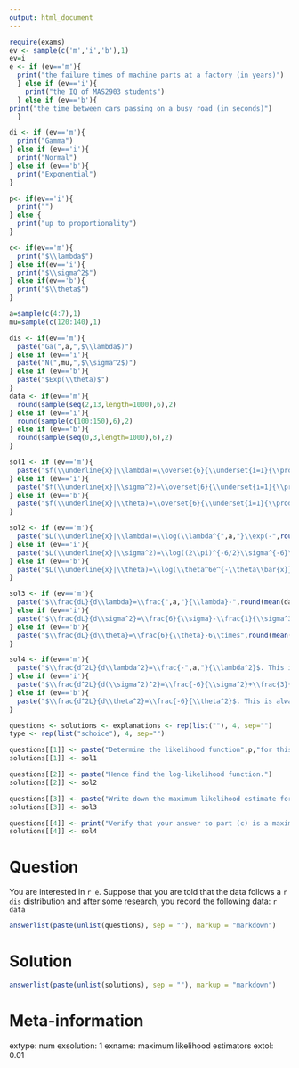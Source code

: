 ---
output: html_document
---

```{r data generation, echo = FALSE, results = "hide"}
require(exams)
ev <- sample(c('m','i','b'),1)
ev=i
e <- if (ev=='m'){
  print("the failure times of machine parts at a factory (in years)")
  } else if (ev=='i'){
    print("the IQ of MAS2903 students")
  } else if (ev=='b'){
print("the time between cars passing on a busy road (in seconds)")
  }

di <- if (ev=='m'){
  print("Gamma")
} else if (ev=='i'){
  print("Normal")
} else if (ev=='b'){
  print("Exponential")
}

p<- if(ev=='i'){
  print("")
} else {
  print("up to proportionality")
}

c<- if(ev=='m'){
  print("$\\lambda$")
} else if(ev=='i'){
  print("$\\sigma^2$")
} else if(ev=='b'){
  print("$\\theta$")
}

a=sample(c(4:7),1)
mu=sample(c(120:140),1)

dis <- if(ev=='m'){
  paste("Ga(",a,",$\\lambda$)")
} else if (ev=='i'){
  paste("N(",mu,",$\\sigma^2$)")
} else if (ev=='b'){
  paste("$Exp(\\theta)$")
}
data <- if(ev=='m'){
  round(sample(seq(2,13,length=1000),6),2)
} else if (ev=='i'){
  round(sample(c(100:150),6),2)
} else if (ev=='b'){
  round(sample(seq(0,3,length=1000),6),2)
}

sol1 <- if (ev=='m'){
  paste("$f(\\underline{x}|\\lambda)=\\overset{6}{\\underset{i=1}{\\prod}}\\frac{\\lambda^{",a,"}x_i^{\\alpha-1}e^{-\\lambda x_i}}{\\Gamma(\\alpha)\\lambda^{\\alpha}}\\propto\\overset{6}{\\underset{i=1}{\\prod}}\\lambda^{",a,"}x_i^{\\alpha-1}e^{-\\lambda x_i}=\\overset{6}{\\underset{i=1}{\\prod}}\\lambda^{",a,"}x_i^{",a-1,"}e^{-\\lambda x_i}\\propto \\lambda^{",a,"}e^{-\\lambda \\bar{x}}=\\lambda^{",a,"}\\exp(-",round(mean(data),2),"\\lambda).$")
} else if (ev=='i'){
  paste("$f(\\underline{x}|\\sigma^2)=\\overset{6}{\\underset{i=1}{\\prod}}\\frac{1}{\\sqrt{2\\pi\\sigma^{2}}}\\exp\\left\\{\\frac{-(x_i-",mu,")^2}{2\\sigma^2}\\right\\}=(2\\pi)^{-6/2}\\sigma^{-6}\\exp\\left\\{-\\frac{1}{2\\sigma^{2}}\\overset{6}{\\underset{i=1}{\\sum}}(x_i-",mu,")^{2}\\right\\}$")
} else if (ev=='b'){
  paste("$f(\\underline{x}|\\theta)=\\overset{6}{\\underset{i=1}{\\prod}}\\theta e^{-\\theta x_i}=\\theta^6e^{-\\theta\\bar{x}}=\\theta^6e^{-",round(mean(data),2),"\\theta}.$")
}

sol2 <- if (ev=='m'){
  paste("$L(\\underline{x}|\\lambda)=\\log(\\lambda^{",a,"}\\exp(-",round(mean(data),2),"\\lambda))=",a,"\\log(\\lambda)-",round(mean(data),2),"\\lambda .$")
} else if (ev=='i'){
  paste("$L(\\underline{x}|\\sigma^2)=\\log((2\\pi)^{-6/2}\\sigma^{-6}\\exp\\left\\{-\\frac{1}{2\\sigma^{2}}\\overset{6}{\\underset{i=1}{\\sum}}(x_i-",mu,")^{2}\\right\\})= \\frac{-6}{2}\\ln(2\\pi)-6\\ln(\\sigma)-\\frac{1}{2\\sigma^2}\\left\\{\\overset{6}{\\underset{i=1}{\\sum}}(x_i-",mu,")^{2}\\right\\}$")
} else if (ev=='b'){
  paste("$L(\\underline{x}|\\theta)=\\log(\\theta^6e^{-\\theta\\bar{x}}=\\theta^6e^{-",round(mean(data),2),"\\theta})=6\\log(\\theta)-6",round(mean(data),2),"\\theta.$")
}

sol3 <- if (ev=='m'){
  paste("$\\frac{dL}{d\\lambda}=\\frac{",a,"}{\\lambda}-",round(mean(data),2),".$ Setting this equal to zero, we can calculate the value of $\\lambda$ that maximises the likelihood as $\\hat{\\lambda}=\\frac{",a,"}{",round(mean(data),2),"}=",round(a/(round(mean(data),2)),2),".$")
} else if (ev=='i'){
  paste("$\\frac{dL}{d\\sigma^2}=\\frac{6}{\\sigma}-\\frac{1}{\\sigma^3}\\overset{6}{\\underset{i=1}{\\sum}}(x_i-",mu,")^{2}.$ Setting this equal to zero, we can calculate the value of $\\sigma^2$ that maximises the likelihood as $\\hat{\\sigma^2}=\\frac{1}{6}\\overset{6}{\\underset{i=1}{\\sum}}(x_i-",mu,")^{2}$")
} else if (ev=='b'){
  paste("$\\frac{dL}{d\\theta}=\\frac{6}{\\theta}-6\\times",round(mean(data),2),".$ Solving for $\\frac{dL}{d\\theta}=0$, we get $\\hat{\\theta}=\\frac{1}{\\bar{x}}=\\frac{1}{",round(mean(data),2),"}.$")
}

sol4 <- if(ev=='m'){
  paste("$\\frac{d^2L}{d\\lambda^2}=\\frac{-",a,"}{\\lambda^2}$. This is always negative as $\\lambda^2$ must always be positive, therefore our answer to part (b) is a maximum.")
} else if (ev=='i'){
  paste("$\\frac{d^2L}{d(\\sigma^2)^2}=\\frac{-6}{\\sigma^2}+\\frac{3}{\\sigma^4}\\overset{6}{\\underset{i=1}{\\sum}}(x_i-",mu,")^{2}$. This is always negative as $\\sigma^2, \\sigma^4$, and $\\overset{6}{\\underset{i=1}{\\sum}}(x_i-",mu,")^{2}$ must always be positive, therefore our answer to part (b) is a maximum.")
} else if (ev=='b'){
  paste("$\\frac{d^2L}{d\\theta^2}=\\frac{-6}{\\theta^2}$. This is always negative as $\\theta^2$ is always positive, therefore our answer to part (b) is a maximum.")
}

questions <- solutions <- explanations <- rep(list(""), 4, sep="")
type <- rep(list("schoice"), 4, sep="")

questions[[1]] <- paste("Determine the likelihood function",p,"for this data.")
solutions[[1]] <- sol1

questions[[2]] <- paste("Hence find the log-likelihood function.")
solutions[[2]] <- sol2

questions[[3]] <- paste("Write down the maximum likelihood estimate for",c,"using your answer from part (b).")
solutions[[3]] <- sol3

questions[[4]] <- print("Verify that your answer to part (c) is a maximum.")
solutions[[4]] <- sol4
```

Question
========
You are interested in `r e`. Suppose that you are told that the data follows a `r dis` distribution and after some research, you record the following data: `r data`

```{r questionlist, echo = FALSE, results = "asis"}
answerlist(paste(unlist(questions), sep = ""), markup = "markdown")
```
  
Solution
========
```{r solutionlist, echo = FALSE, results = "asis"}
answerlist(paste(unlist(solutions), sep = ""), markup = "markdown")
```
  
Meta-information
================
extype: num
exsolution: 1
exname: maximum likelihood estimators
extol: 0.01